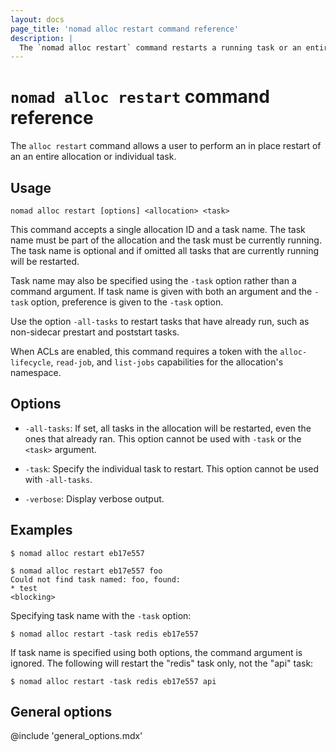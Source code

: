 ```yaml
---
layout: docs
page_title: 'nomad alloc restart command reference'
description: |
  The `nomad alloc restart` command restarts a running task or an entire allocation.
---
```


# `nomad alloc restart` command reference

The `alloc restart` command allows a user to perform an in place restart of an
an entire allocation or individual task.

## Usage

```plaintext
nomad alloc restart [options] <allocation> <task>
```

This command accepts a single allocation ID and a task name. The task name must
be part of the allocation and the task must be currently running. The task name
is optional and if omitted all tasks that are currently running will be
restarted.

Task name may also be specified using the `-task` option rather than a command
argument. If task name is given with both an argument and the `-task` option,
preference is given to the `-task` option.

Use the option `-all-tasks` to restart tasks that have already run, such as
non-sidecar prestart and poststart tasks.

When ACLs are enabled, this command requires a token with the
`alloc-lifecycle`, `read-job`, and `list-jobs` capabilities for the
allocation's namespace.

## Options

- `-all-tasks`: If set, all tasks in the allocation will be restarted, even the
  ones that already ran. This option cannot be used with `-task` or the
  `<task>` argument.

- `-task`: Specify the individual task to restart. This option cannot be used
  with `-all-tasks`.

- `-verbose`: Display verbose output.

## Examples

```shell-session
$ nomad alloc restart eb17e557

$ nomad alloc restart eb17e557 foo
Could not find task named: foo, found:
* test
<blocking>
```

Specifying task name with the `-task` option:

```shell-session
$ nomad alloc restart -task redis eb17e557
```

If task name is specified using both options, the command argument is ignored.
The following will restart the "redis" task only, not the "api" task:

```shell-session
$ nomad alloc restart -task redis eb17e557 api
```

## General options

@include 'general_options.mdx'
